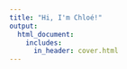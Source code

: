 ```yaml
---
title: "Hi, I'm Chloé!"
output:
  html_document:
    includes:
      in_header: cover.html
---
```


